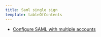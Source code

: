 ```yaml
---
title: Saml single sign
template: tableOfContents
---
```


* [Configure SAML with multiple accounts](/docs/accounts-partnerships/accounts/saml-single-sign/configure-saml-multiple-accounts)
